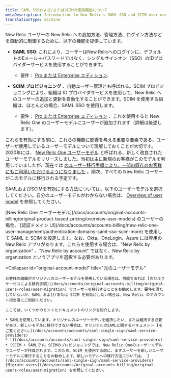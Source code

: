 ```yaml
---
title: SAML SSOおよび/またはSCIMの使用開始について
metaDescription: Introduction to New Relic's SAML SSO and SCIM user management options.
translationType: machine
---
```


New Relic ユーザーの New Relic への追加方法、管理方法、ログイン方法などを自動的に制御するために、以下の機能を提供しています。

* **SAML SSO**: これにより、ユーザーはNew Relicへのログインに、デフォルトのEメール＋パスワードではなく、シングルサインオン（SSO）のIDプロバイダーサービスを使用することができます。

  * 要件： [Pro または Enterprise エディション](https://newrelic.com/pricing).

* **SCIM プロビジョニング** 、自動ユーザー管理とも呼ばれる。SCIM プロビジョニングにより、組織は ID プロバイダサービスを使用して、New Relic へのユーザーの追加と更新を自動化することができます。SCIM を使用する組織は、ほとんどの場合、SAML SSO を使用します。

  * 要件： [Pro または Enterprise エディション](https://newrelic.com/pricing) 、これを使用すると New Relic One のユーザーモデルにユーザーが追加されます（詳細は後述します）。

これらを有効にする前に、これらの機能に影響を与える重要な要素である、ユーザーが使用しているユーザーモデルについて理解しておくことが大切です。2020年には、 [New Relic One ユーザーモデル](/docs/accounts/original-accounts-billing/original-users-roles/overview-user-models) と呼ばれる、新しく改良されたユーザーモデルをリリースしました。当初は主に新規のお客様がこのモデルを利用していましたが、現在では [のユーザー移行手順により、一部の既存のお客様にもご利用いただけるようになりました](/docs/accounts/original-accounts-billing/original-users-roles/user-migration/) 。順次、すべての New Relic ユーザーがこのモデルに移行される予定です。

SAMLおよびSCIMを有効にする方法については、以下のユーザーモデルを選択してください。自分のユーザーモデルがわからない場合は、 [Overview of user model](/docs/accounts/original-accounts-billing/original-product-based-pricing/overview-user-models) を参照してください。

<CollapserGroup>
  <Collapser
    id="new-account-model"
    title="New Relic Oneユーザーモデル"
  >
    [New Relic One ユーザーモデル](/docs/accounts/original-accounts-billing/original-product-based-pricing/overview-user-models) のユーザーの場合、 [認証ドメイン UI](/docs/accounts/accounts-billing/new-relic-one-user-management/authentication-domains-saml-sso-scim-more) を使用して SAML と SCIM を設定します。なお、Okta、OneLogin、Azure には専用の New Relic アプリがあります。これらを使用する場合は、"New Relic by organization" 、"New Relic by account" ではなく、New Relic by organization というアプリを選択する必要があります。
  </Collapser>

  <Collapser
    id="original-account-model"
    title="元のユーザーモデル"
  >
    お客様の組織がオリジナルのユーザーモデルを使用している場合は、可能であれば [のセルフサービスによる移行手順](/docs/accounts/original-accounts-billing/original-users-roles/user-migration) でユーザーを移行することをお勧めします。要件を満たしていないが、SAML および/または SCIM を有効にしたい場合は、New Relic のアカウント担当者にご相談ください。

    ここでは、いくつかのヒントとドキュメントのリンクを紹介します。

    * SAMLを使用しています。オリジナルのユーザーモデルを維持したい、または維持する必要があり、新しいモデルに移行できない場合は、オリジナルのSAMLに関するドキュメント [をご覧ください。](/docs/accounts/accounts/saml-single-sign/saml-service-providers)
    * [](/docs/accounts/accounts/saml-single-sign/saml-service-providers)
    * [SCIM + SAMLです。SCIMのプロビジョニングでは、New Relic Oneのユーザーモデルでユーザーが作成されます。このため、SCIM を使用する前に、まずユーザーを新しいユーザーモデルに移行することをお勧めします。新しいモデルへの移行方法については、 ](/docs/accounts/accounts/saml-single-sign/saml-service-providers)[Migrate users](/docs/accounts/original-accounts-billing/original-users-roles/user-migration) を参照してください。
  </Collapser>
</CollapserGroup>